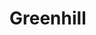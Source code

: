 
# Greenhill

<ProjectDetails
  region="Reach"
  house="House Greenhill"
  type="Castle"
  status="Not Started"
  warp="/warp not set"
  projectLead=""
  dateStarted="Invalid Date"
  dateCompleted="Invalid Date"
/>

